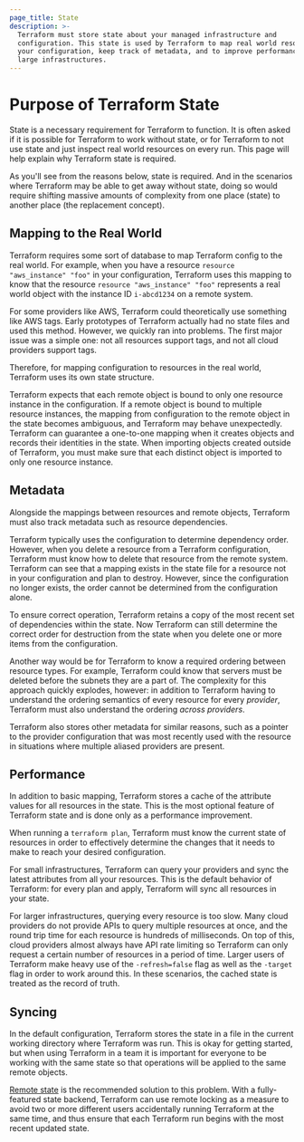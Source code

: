 ```yaml
---
page_title: State
description: >-
  Terraform must store state about your managed infrastructure and
  configuration. This state is used by Terraform to map real world resources to
  your configuration, keep track of metadata, and to improve performance for
  large infrastructures.
---
```


# Purpose of Terraform State

State is a necessary requirement for Terraform to function. It is often
asked if it is possible for Terraform to work without state, or for Terraform
to not use state and just inspect real world resources on every run. This page
will help explain why Terraform state is required.

As you'll see from the reasons below, state is required. And in the scenarios
where Terraform may be able to get away without state, doing so would require
shifting massive amounts of complexity from one place (state) to another place
(the replacement concept).

## Mapping to the Real World

Terraform requires some sort of database to map Terraform config to the real
world. For example, when you have a resource `resource "aws_instance" "foo"` in your
configuration, Terraform uses this mapping to know that the resource `resource "aws_instance" "foo"`
represents a real world object with the instance ID `i-abcd1234` on a remote system.

For some providers like AWS, Terraform could theoretically use something like
AWS tags. Early prototypes of Terraform actually had no state files and used
this method. However, we quickly ran into problems. The first major issue was
a simple one: not all resources support tags, and not all cloud providers
support tags.

Therefore, for mapping configuration to resources in the real world,
Terraform uses its own state structure.

Terraform expects that each remote object is bound to only one resource instance in the configuration.
If a remote object is bound to multiple resource instances, the mapping from configuration to the remote
object in the state becomes ambiguous, and Terraform may behave unexpectedly. Terraform can guarantee 
a one-to-one mapping when it creates objects and records their identities in the state. 
When importing objects created outside of Terraform, you must make sure that each distinct object 
is imported to only one resource instance.

## Metadata

Alongside the mappings between resources and remote objects, Terraform must
also track metadata such as resource dependencies.

Terraform typically uses the configuration to determine dependency order.
However, when you delete a resource from a Terraform configuration, Terraform
must know how to delete that resource from the remote system. Terraform can see that a mapping exists
in the state file for a resource not in your configuration and plan to destroy. However, since
the configuration no longer exists, the order cannot be determined from the
configuration alone.

To ensure correct operation, Terraform retains a copy of the most recent set
of dependencies within the state. Now Terraform can still determine the correct
order for destruction from the state when you delete one or more items from
the configuration.

Another way would be for Terraform to know a required ordering
between resource types. For example, Terraform could know that servers must be
deleted before the subnets they are a part of. The complexity for this approach
quickly explodes, however: in addition to Terraform having to understand the
ordering semantics of every resource for every _provider_, Terraform must also
understand the ordering _across providers_.

Terraform also stores other metadata for similar reasons, such as a pointer
to the provider configuration that was most recently used with the resource
in situations where multiple aliased providers are present.

## Performance

In addition to basic mapping, Terraform stores a cache of the attribute
values for all resources in the state. This is the most optional feature of
Terraform state and is done only as a performance improvement.

When running a `terraform plan`, Terraform must know the current state of
resources in order to effectively determine the changes that it needs to make
to reach your desired configuration.

For small infrastructures, Terraform can query your providers and sync the
latest attributes from all your resources. This is the default behavior
of Terraform: for every plan and apply, Terraform will sync all resources in
your state.

For larger infrastructures, querying every resource is too slow. Many cloud
providers do not provide APIs to query multiple resources at once, and the
round trip time for each resource is hundreds of milliseconds. On top of this,
cloud providers almost always have API rate limiting so Terraform can only
request a certain number of resources in a period of time. Larger users
of Terraform make heavy use of the `-refresh=false` flag as well as the
`-target` flag in order to work around this. In these scenarios, the cached
state is treated as the record of truth.

## Syncing

In the default configuration, Terraform stores the state in a file in the
current working directory where Terraform was run. This is okay for getting
started, but when using Terraform in a team it is important for everyone
to be working with the same state so that operations will be applied to the
same remote objects.

[Remote state](/terraform/language/state/remote) is the recommended solution
to this problem. With a fully-featured state backend, Terraform can use
remote locking as a measure to avoid two or more different users accidentally
running Terraform at the same time, and thus ensure that each Terraform run
begins with the most recent updated state.
